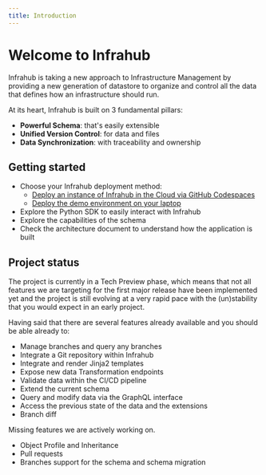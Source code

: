 ```yaml
---
title: Introduction
---
```


# Welcome to Infrahub

Infrahub is taking a new approach to Infrastructure Management by providing a new generation of datastore to organize and control all the data that defines how an infrastructure should run.

At its heart, Infrahub is built on 3 fundamental pillars:

- **Powerful Schema**: that's easily extensible
- **Unified Version Control**: for data and files
- **Data Synchronization**: with traceability and ownership

## Getting started

- Choose your Infrahub deployment method:
  - [Deploy an instance of Infrahub in the Cloud via GitHub Codespaces](https://github.com/opsmill/infrahub?tab=readme-ov-file#quick-start)
  - [Deploy the demo environment on your laptop](/tutorials/getting-started/#prepare-the-demo-environment)
- Explore the Python SDK to easily interact with Infrahub
- Explore the capabilities of the schema
- Check the architecture document to understand how the application is built

## Project status

The project is currently in a Tech Preview phase, which means that not all features we are targeting for the first major release have been implemented yet and the project is still evolving at a very rapid pace with the (un)stability that you would expect in an early project.

Having said that there are several features already available and you should be able already to:

- Manage branches and query any branches
- Integrate a Git repository within Infrahub
- Integrate and render Jinja2 templates
- Expose new data Transformation endpoints
- Validate data within the CI/CD pipeline
- Extend the current schema
- Query and modify data via the GraphQL interface
- Access the previous state of the data and the extensions
- Branch diff

Missing features we are actively working on.

- Object Profile and Inheritance
- Pull requests
- Branches support for the schema and schema migration
